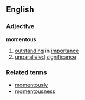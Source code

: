 == English ==
=== Adjective ===
'''momentous'''
# [[outstanding]] in [[importance]]
# [[unparalleled]] [[significance]]
=== Related terms ===
*[[momentously]]
*[[momentousness]]